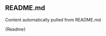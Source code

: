 
<Meta title="Installation" />

<h2>README.md</h2>
<div style={{fontSize: "14px", marginBottom: "30px"}}>
    Content automatically pulled from <span style={{fontSize: "14px", fontFamily: "Roboto mono, monospace"}}>README.md</span>
</div>

<Description>{Readme}</Description>
